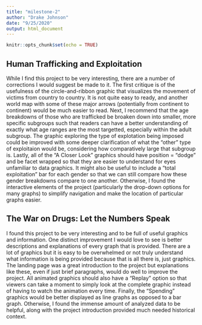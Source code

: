 ```yaml
---
title: "milestone-2"
author: "Drake Johnson"
date: "9/25/2020"
output: html_document
---
```


```r
knitr::opts_chunk$set(echo = TRUE)
```

## Human Trafficking and Exploitation

While I find this project to be very interesting, there are a number of 
corrections I would suggest be made to it. The first critique is of the
usefulness of the circle-and-ribbon graphic that visualizes the movement of
victims from country to country. It is not quite easy to ready, and another
world map with some of these major arrows (potentially from continent to
continent) would be much easier to read. Next, I recommend that the age
breakdowns of those who are trafficked be broaken down into smaller, more
specific subgroups such that readers can have a better understanding of exactly
what age ranges are the most targetted, especially within the adult subgroup.
The graphic exploring the type of explotation being imposed could be improved
with some deeper clarification of what the "other" type of exploitaion would
be, considering how comparatively large that subgroup is. Lastly, all of the "A
Closer Look" graphics should have position = "dodge" and be facet wrapped so
that they are easier to understand for eyes unfamiliar to data graphics. It
might also be useful to include a "total exploitation" bar for each gender so
that we can still compare how these gender breakdowns compare to one another.
Otherwise, I found the interactive elements of the project (particularly the
drop-down options for many graphs) to simplify navigation and make the location
of particular graphs easier.


## The War on Drugs: Let the Numbers Speak

I found this project to be very interesting and to be full of useful graphics
and information. One distinct improvement I would love to see is better
descriptions and explanations of every graph that is provided. There are a lot
of graphics but it is easy to be overwhelmed or not truly understand what
information is being provided because that is all there is, just graphics. The
landing page was a great introduction to the project but explanations like
these, even if just brief paragraphs, would do well to improve the project. All
animated graphics should also have a "Replay" option so that viewers can take
a moment to simply look at the complete graphic instead of having to watch the
animation every time. Finally, the "Spending" graphics would be better
displayed as line graphs as opposed to a bar graph. Otherwise, I found the
immense amount of analyzed data to be helpful, along with the project
introduction provided much needed historical context.
